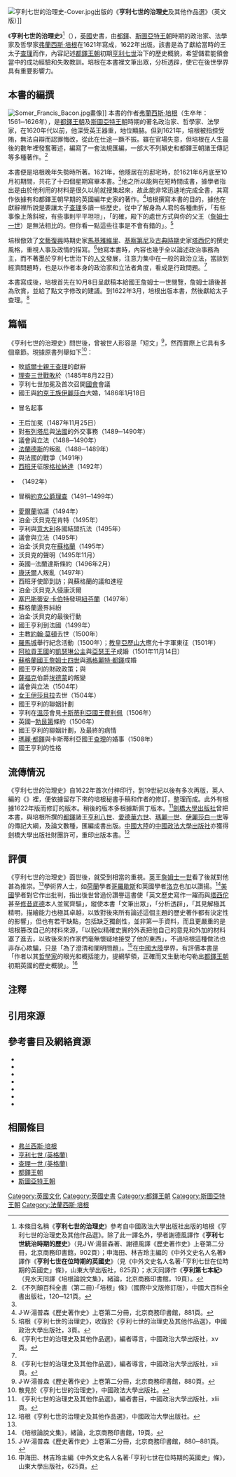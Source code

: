 [[File:亨利七世的治理史-Cover.jpg|thumb]]出版的《'''亨利七世的治理史'''及其他作品選》（英文版）]]

《'''亨利七世的治理史'''》<ref group="注">本條目名稱《'''亨利七世的治理史'''》參考自中國政法大學出版社出版的培根《亨利七世的治理史及其他作品選》。除了此一譯名外，學者謝德風譯作《'''亨利七世統治時期的歷史'''》（見J·W·湯普森著、謝德風譯《歷史著作史》上卷第二分冊，北京商務印書館，902頁）；申海田、林吉玲主編的《中外文史名人名著》譯作《'''亨利七世在位時期的英國史'''》（見《中外文史名人名著·「亨利七世在位時期的英國史」條》，山東大學出版社，625頁）；水天同譯作《'''亨利第七本紀'''》（見水天同譯《培根論說文集》，緒論，北京商務印書館，19頁）。</ref>（{{lang-en|'''''History of the Reign of King Henry VII'''''}}），[[英國|英國]]史書，由[[都鐸|都鐸]]、[[斯圖亞特王朝|斯圖亞特王朝]]時期的政治家、法學家及哲學家[[弗蘭西斯·培根|弗蘭西斯·培根]]在1621年寫成，1622年出版。該書是為了獻給當時的王太子[[查理一世_(英格蘭)|查理]]而作，內容記述[[都鐸王朝|都鐸王朝]]初期[[亨利七世_(英格蘭)|亨利七世]]治下的歷史概貌，希望儲君能領會當中的成功經驗和失敗教訓。培根在本書裡文筆出眾，分析透辟，使它在後世學界具有重要影響力。

== 本書的編撰==
{{see also|弗蘭西斯·培根}}
[[File:Somer_Francis_Bacon.jpg|thumb]]畫像]]
本書的作者[[弗蘭西斯·培根|弗蘭西斯·培根]]（生卒年：1561─1626年），是[[都鐸王朝|都鐸王朝]]及[[斯圖亞特王朝|斯圖亞特王朝]]時期的著名政治家、哲學家、法學家，在1620年代以前，他深受英王器重，地位顯赫。但到1621年，培根被指控受賄，無法自辯而認罪悔改，從此在仕途一蹶不振。雖在官場失意，但培根在人生最後的數年裡發奮著述，編寫了一套法規匯編，一部大不列顛史和都鐸王朝諸王傳記等多種著作。<ref>《不列顛百科全書（第二冊）·「培根」條》（國際中文版修訂版），中國大百科全書出版社，120─121頁。</ref>

本書便是培根晚年失勢時所著。1621年，他隱居在{{link-en|高闌城|Gorhambury}}的邸宅時，於1621年6月底至10月初期間，共花了十四個星期寫畢本書。<ref name="亨利七世的治理史xii"/>他之所以能夠在短時間成書，據學者{{link-en|J·W·湯普森|James Westfall Thompson}}指出是由於他利用的材料是很久以前就搜集起來，故此能非常迅速地完成全書，其寫作依據有{{link-en|波利多爾·味吉爾|Polydore Vergil}}和都鐸王朝早期的英國編年史家的著作。<ref name="歷史著作史881">J·W·湯普森《歷史著作史》上卷第二分冊，北京商務印書館，881頁。</ref>培根撰寫本書的目的，據他在獻辭裡所說是要讓太子[[查理一世_(英格蘭)|查理]]多讀一些歷史，從中了解身為人君的各種曲折，「有些事像上落斜坡，有些事則平平坦坦」，「的確，殿下的處世方式與你的父王（[[詹姆士一世_(英格蘭)|詹姆士一世]]）是無法相比的。但你看一點這些往事是不會有錯的」。<ref>培根《亨利七世的治理史》，收錄於《亨利七世的治理史及其他作品選》，中國政治大學出版社，3頁。</ref>

培根倣效了[[文藝復興|文藝復興]]時期史家[[馬基雅維里|馬基雅維里]]、[[弗朗切斯科·圭恰迪尼|基察第尼]]及[[古典時期|古典時期]]史家[[塔西佗|塔西佗]]的撰史風格，重視人事及政情的描寫。<ref>《亨利七世的治理史及其他作品選》，編者導言，中國政治大學出版社，xv頁。</ref>他寫本書時，內容也幾乎全以論述政治事務為主，而不著墨於亨利七世治下的[[人文|人文]]發展，注意力集中在一般的政治立法，當談到經濟問題時，也是以作者本身的政治家和立法者角度，看成是行政問題。<ref name="歷史著作史881"/>

本書寫成後，培根首先在10月8日呈獻稿本給國王詹姆士一世閱覽，詹姆士讀後甚為欣賞，並給了點文字修改的建議。到1622年3月，培根出版本書，然後獻給太子查理。<ref name="亨利七世的治理史xii">《亨利七世的治理史及其他作品選》，編者導言，中國政治大學出版社，xii頁。</ref>

== 篇幅 ==
{{multiple image
|align=right
|direction=vertical
|image1=King Henry VII.jpg
|width1=200
|caption1=本書描述的主要人物[[亨利七世_(英格蘭)|亨利七世]]
|image2=Perkin Warbeck.jpg
|width2=200
|caption2=自稱[[第一代约克公爵什鲁斯伯里的理查|約克公爵理查]]並挑戰亨利七世王位的{{link-en|泊金·沃貝克|Perkin Warbeck}}
|image3=EmpsonHenryDudley.jpg
|width3=200
|caption3=亨利七世（中）與{{link-en|理查·恩普森|Richard Empson|恩普森}}（左）和{{link-en|埃得蒙·達得利|Edmund Dudley|達得利}}（右）。恩普森和達得利二人受到國王器重，在本書裡亦有所描述
}}
《亨利七世的治理史》問世後，曾被世人形容是「短文」<ref>J·W·湯普森《歷史著作史》上卷第二分冊，北京商務印書館，880頁。</ref>，然而實際上它具有多個章節。現據原書列舉如下<ref>散見於《亨利七世的治理史》，中國政法大學出版社。</ref>：
*致[[威爾士親王|威爾士親王]][[查理一世_(英格蘭)|查理]]的獻辭
*[[理查三世_(英格蘭)|理查三世]][[博斯沃思原野戰役|戰敗]]於{{link-en|博思沃斯|Bosworth}}（1485年8月22日）
*亨利七世加冕及首次召開[[英國國會|國會]]會議
*國王與[[約克王朝|約克王族]][[约克的伊丽莎白_(英格兰王后)|伊麗莎白]]大婚，1486年1月18日
*{{link-en|蘭伯特·西姆納爾|Lambert Simnel}}冒名起事
*王后加冕（1487年11月25日）
*對[[布列塔尼|布列塔尼]]與[[法國|法國]]的外交事務（1489─1490年）
*議會與立法（1488─1490年）
*[[法蘭德斯|法蘭德斯]]的叛亂（1488─1489年）
*與法國的戰爭（1491年）
*[[西班牙|西班牙]]征服[[格拉納達|格拉納達]]（1492年）
*{{link-en|埃塔普爾條約|Peace of Étaples}}（1492年）
*{{link-en|泊金·沃貝克|Perkin Warbeck}}冒稱[[第一代约克公爵什鲁斯伯里的理查|約克公爵理查]]（1491─1499年）
*[[愛爾蘭|愛爾蘭]]協議（1494年）
*泊金·沃貝克在肯特（1495年）
*亨利與[[意大利|意大利]]各國結盟抗法（1495年）
*議會與立法（1495年）
*泊金·沃貝克在[[蘇格蘭|蘇格蘭]]（1495年）
*沃貝克的聲明（1495年11月）
*英國─法蘭達斯條約（1496年2月）
*[[康沃爾郡|康沃爾]]人叛亂（1497年）
*西班牙使節到訪；與蘇格蘭的議和進程
*泊金·沃貝克入侵康沃爾
*[[塞巴斯蒂安·卡伯特|塞巴斯蒂安·卡伯特]]發現[[紐芬蘭|紐芬蘭]]（1497年）
*蘇格蘭邊界紏紛
*泊金·沃貝克的最後行動
*國王亨利到法國（1499年）
*主教[[约翰·莫顿_(红衣主教)|約翰·莫頓]]去世（1500年）
*[[羅馬城|羅馬城]]舉行紀念活動（1500年）；[[教皇|教皇]][[亞歷山大六世|亞歷山大]]應允十字軍東征（1501年）
*[[阿拉貢王國|阿拉貢王國]]的[[阿拉貢的凱瑟琳|凱瑟琳公主]]與[[亞瑟·都鐸|亞瑟王子]]成婚（1501年11月14日）
*[[詹姆斯四世_(苏格兰)|蘇格蘭國王詹姆士四世]]與[[瑪格麗特·都鐸|瑪格麗特·都鐸]]成婚
*國王亨利的財政政策；{{link-en|理查·恩普森|Richard Empson|恩普森}}與{{link-en|埃得蒙·達得利|Edmund Dudley|達得利}}
*[[薩福克郡|薩福克]]伯爵[[第三代萨福克公爵埃德蒙·德拉波尔|埃德蒙]]的叛變
*議會與立法（1504年）
*[[伊莎贝拉一世_(卡斯蒂利亚)|女王伊莎貝拉]]去世（1504年）
*國王亨利的聯姻計劃
*亨利在[[溫莎|溫莎]]會見[[費利佩一世_(卡斯蒂利亞)|卡斯蒂利亞國王費利佩]]（1506年）
*英國─[[勃艮第|勃艮第]]條約（1506年）
*國王亨利的聯姻計劃，及最終的病情
*[[玛丽·都铎_(法国王后)|瑪麗·都鐸]]與卡斯蒂利亞國王[[查理五世_(神圣罗马帝国)|查理]]的婚事（1508年）
*國王亨利的性格

== 流傳情況 ==
《亨利七世的治理史》自1622年首次付梓印行，到19世紀以後有多次再版，英人{{link-en|斯佩丁|James Spedding}}編的《{{tsl|en|James Spedding#Works of Francis Bacon|培根集}}》裡，便依據留存下來的培根秘書手稿和作者的修訂，整理而成。此外有{{link-en|J·R·蘭比|Joseph Rawson Lumby}}根據1622年版而修訂的版本。稍後的版本多根據斯佩丁版本。<ref>《亨利七世的治理史及其他作品選》，編者書目，中國政治大學出版社，xlii頁。</ref>[[劍橋大學出版社|劍橋大學出版社]]曾把本書，與培根所撰的[[都鐸王朝|都鐸]]諸王[[亨利八世|亨利八世]]、[[愛德華六世|愛德華六世]]、[[瑪麗一世_(英格蘭)|瑪麗一世]]、[[伊麗莎白一世|伊麗莎白一世]]等的傳記大綱，及論文數種，匯編成書出版。[[中國大陸|中國大陸]]的[[中國政法大學出版社|中國政法大學出版社]]亦獲得劍橋大學出版社財團許可，重印出版本書。<ref>培根《亨利七世的治理史及其他作品選》，中國政治大學出版社。</ref>

== 評價 ==
《亨利七世的治理史》面世後，就受到相當的重視。[[英國|英]]王[[詹姆士一世_(英格蘭)|詹姆士一世]]看了後就對他甚為推崇。<ref name="亨利七世的治理史xii"/>學術界人士，如[[荷蘭|荷蘭]]學者[[胡果·格老秀斯|哥羅歇斯]]和英國學者[[約翰·洛克|洛克]]也加以讚揚。<ref>《培根論說文集》，緒論，北京商務印書館，19頁。</ref>[[美國|美國]]學者{{link-en|J·W·湯普森|James Westfall Thompson}}對它作出批判，指出後世曾過份讚譽這書使「英文歷史寫作一躍而與[[塔西佗|塔西佗]]甚至[[修昔底德|修昔底德]]本人並駕齊驅」，縱使本書「文筆出眾」，「分析透辟」，「其見解極其精明，描繪能力也極其卓越，以致對後來所有論述這個主題的歷史著作都有決定性的影響」，但也有若干缺點，包括缺乏獨創性，並非第一手資料，而且更嚴重的是培根篡改自己的材料來源，「以貎似精確史實的外表把他自己的意見和外加的材料塞了進去，以致後來的作家們毫無懷疑地接受了他的東西」，不過培根這種做法也非存心欺騙，只是「為了澄清和闡明問題」。<ref>J·W·湯普森《歷史著作史》上卷第二分冊，北京商務印書館，880─881頁。</ref>在[[中國大陸|中國大陸]]學界，有評價本書是「作者以其[[哲學家|哲學家]]的眼光和概括能力，提網挈領，正確而又生動地勾勒出[[都鐸王朝|都鐸王朝]]初期英國的歷史概貌」。<ref>申海田、林吉玲主編《中外文史名人名著·「亨利七世在位時期的英國史」條》，山東大學出版社，625頁。</ref>

== 注釋 ==
{{refbegin}}
<references group="注" />
{{refend}}

== 引用來源 ==
{{reflist|2}}

== 參考書目及網絡資源 ==
<div class="references-small">
*{{en}}{{cite book|title=《'''亨利七世的治理史'''及其他作品選》（''The History of the Reigh of King Henry VII and Selected Works''）|author=[[弗蘭西斯·培根|弗蘭西斯·培根]]|location=[[北京|北京]]|publisher=[[中國政法大學出版社|中國政法大學出版社]]（2003）ISBN 7562023417}}
*{{en}}{{cite book|title=''The Oxford History of Britain''|author=Edited by Kenneth O. Morgan|location=[[New_York|New York]]|publisher=[[Oxford_University_Press|Oxford University Press Inc.]]（2001）ISBN 019280135X}}
*{{zh}}{{cite book|title=《歷史著作史》|author={{link-en|J·W·湯普森|James Westfall Thompson}}|others=謝德風譯|location=[[北京|北京]]|publisher=[[商務印書館|商務印書館]]（1988）ISBN 710000473x}}
*{{zh}}{{cite book|title=《[[不列顛百科全書|不列顛百科全書]]》（國際中文版修訂版）|others=中國大百科全書出版社《不列顛百科全書》國際中文版編輯部編譯|location=[[北京|北京]]|publisher=[[中國大百科全書出版社|中國大百科全書出版社]]（2007）ISBN 9787500076049}}
*{{zh}}{{cite book|title=《培根論說文集》|others=水天同譯|location=[[北京|北京]]|publisher=[[商務印書館|商務印書館]]（2006）ISBN 7100003342}}
*{{zh}}{{cite book|title=《中外文史名人名著詞典》|author=申海田、林吉玲主編|location=[[濟南|濟南]]|publisher=[[山東大學|山東大學]]出版社（1995） ISBN 7560713963}}
*{{en}}{{cite web|url=https://archive.org/details/baconshistoryofr00bacouoft|title=Internet Archive - The History of the Reign of King Henry VII}}
</div>

== 相關條目 ==
*[[弗兰西斯·培根|弗兰西斯·培根]]
*[[亨利七世_(英格蘭)|亨利七世 (英格蘭)]]
*[[查理一世_(英格蘭)|查理一世 (英格蘭)]]
*[[都鐸王朝|都鐸王朝]]
*[[斯圖亞特王朝|斯圖亞特王朝]]

[[Category:英國文化|Category:英國文化]]
[[Category:英國史書|Category:英國史書]]
[[Category:都鐸王朝|Category:都鐸王朝]]
[[Category:斯圖亞特王朝|Category:斯圖亞特王朝]]
[[Category:法蘭西斯·培根|Category:法蘭西斯·培根]]